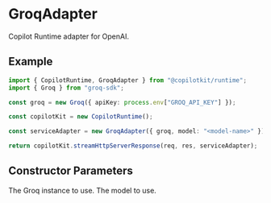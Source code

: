 
# GroqAdapter

Copilot Runtime adapter for OpenAI.

## Example

```ts
import { CopilotRuntime, GroqAdapter } from "@copilotkit/runtime";
import { Groq } from "groq-sdk";

const groq = new Groq({ apiKey: process.env["GROQ_API_KEY"] });

const copilotKit = new CopilotRuntime();

const serviceAdapter = new GroqAdapter({ groq, model: "<model-name>" });

return copilotKit.streamHttpServerResponse(req, res, serviceAdapter);
```

## Constructor Parameters

<PropertyReference name="groq" type="Groq">
  The Groq instance to use.
</PropertyReference>

<PropertyReference name="model" type="string">
  The model to use.
</PropertyReference>
